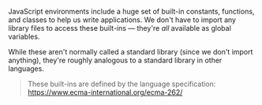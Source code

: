 JavaScript environments include a huge set of built-in constants, functions, and classes to help us write applications. We don't have to import any library files to access these built-ins — they're _all_ available as global variables. 

While these aren't normally called a standard library (since we don't import anything), they're roughly analogous to a standard library in other languages.

> These built-ins are defined by the language specification: https://www.ecma-international.org/ecma-262/
